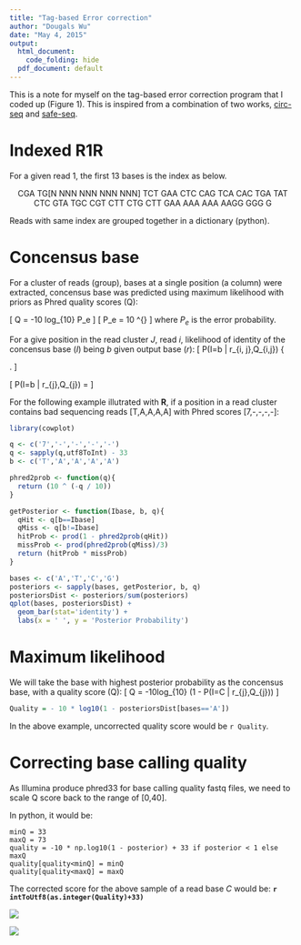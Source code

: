 ```yaml
---
title: "Tag-based Error correction"
author: "Dougals Wu"
date: "May 4, 2015"
output:
  html_document:
    code_folding: hide
  pdf_document: default
---
```


This is a note for myself on the tag-based error correction program that I coded up (Figure 1). This is inspired from a combination of two works, [circ-seq](http://www.ncbi.nlm.nih.gov/pubmed/24243955) and [safe-seq](http://www.pnas.org/content/108/23/9530).

# Indexed R1R #

For a given read 1, the first 13 bases is the index as below.

<center>
CGA TG[N NNN NNN NNN NNN] TCT GAA CTC CAG TCA CAC TGA TAT CTC GTA TGC CGT CTT CTG CTT GAA AAA AAA AAGG GGG G
</center>

Reads with same index are grouped together in a dictionary (python).


# Concensus base #

For a cluster of reads (group), bases at a single position (a column) were extracted, concensus base was predicted using maximum likelihood with priors as Phred quality scores (Q):

\[
Q = -10 log_{10} P_e
\]
\[
P_e = 10 ^{\frac{-Q}{10}}
\]
where $P_e$ is the error probability.

For a give position in the read cluster $J$, read $i$, likelihood of identity of the concensus base ($I$) being $b$ given output base ($r$): 
\[ P(I=b | r_{i, j},Q_{i,j}) \propto \left\{ \begin{array}{cl}
         1 - 10^\frac{-Q_{i,j}}{10} & \mbox{if $r_{i,j} = b$};\\
        10^\frac{-Q_{i,j}}{10} & \mbox{if $r_{i,j} \neq b$}.\end{array} \right.
\]

\[
P(I=b | r_{j},Q_{j}) = \frac{\prod_i (P(I=b|r_{i, j},Q_{i, j}))}{\sum_{d \in \{A,C,T,G\}}\prod_i (P(I=d|r_{i, j},Q_{i, j}))}
\]

For the following example illutrated with **R**, if a position in a read cluster contains bad sequencing reads [T,A,A,A,A] with Phred scores [7,-,-,-,-]:

```r
library(cowplot)

q <- c('7','-','-','-','-')
q <- sapply(q,utf8ToInt) - 33
b <- c('T','A','A','A','A')

phred2prob <- function(q){
  return (10 ^ (-q / 10))
}

getPosterior <- function(Ibase, b, q){
  qHit <- q[b==Ibase]
  qMiss <- q[b!=Ibase]
  hitProb <- prod(1 - phred2prob(qHit))
  missProb <- prod(phred2prob(qMiss)/3) 
  return (hitProb * missProb)
}

bases <- c('A','T','C','G')
posteriors <- sapply(bases, getPosterior, b, q)
posteriorsDist <- posteriors/sum(posteriors)
qplot(bases, posteriorsDist) + 
  geom_bar(stat='identity') +
  labs(x = ' ', y = 'Posterior Probability')
```

# Maximum likelihood #
We will take the base with highest posterior probability as the concensus base, with a quality score (Q):
\[
Q = -10log_{10} (1 - P(I=C | r_{j},Q_{j}))
\]

```r
Quality = - 10 * log10(1 - posteriorsDist[bases=='A']) 
```

In the above example, uncorrected quality score would be `r Quality`.

# Correcting base calling quality #

As Illumina produce phred33 for base calling quality fastq files, we need to scale Q score back to the range of [0,40].

In python, it would be:

```
minQ = 33
maxQ = 73
quality = -10 * np.log10(1 - posterior) + 33 if posterior < 1 else maxQ
quality[quality<minQ] = minQ
quality[quality<maxQ] = maxQ
```

The corrected score for the above sample of a read base *C* would be: **`r intToUtf8(as.integer(Quality)+33)` **

![](http://www.omixon.com/wp-content/uploads/2013/06/illumina_fastq_coding.png)


![](indexed_tgirt.png)

